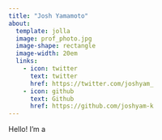 ```yaml
---
title: "Josh Yamamoto"
about:
  template: jolla
  image: prof_photo.jpg
  image-shape: rectangle
  image-width: 20em
  links:
    - icon: twitter
      text: twitter
      href: https://twitter.com/joshyam_
    - icon: github
      text: Github
      href: https://github.com/joshyam-k
---
```


Hello! I'm a 
